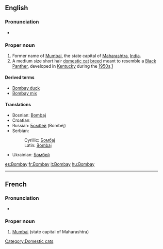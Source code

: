 {{also|bom bay}}
==English==

===Pronunciation===
* {{rhymes|eɪ}}

===Proper noun===
{{en-proper noun}}

# Former name of [[Mumbai]], the state capital of [[Maharashtra]], [[India]].
# A medium size short hair [[domestic cat]] [[breed]] meant to resemble a [[panther|Black Panther]], developed in [[Kentucky]] during the [[1950s]].[[w:Bombay (cat)|1]]

====Derived terms====
* [[Bombay duck]]
* [[Bombay mix]]

====Translations====
{{trans-top|former name of Mumbai}}
* Bosnian: [[Bombaj#Bosnian|Bombaj]] {{m}}
* Croatian: {{t|hr|Bombay|alt=Bòmbay|m}}
* Russian: [[Бомбей]] (Bombéj) {{m}}
* Serbian:
*: Cyrillic: [[Бомбај#Serbian|Бомбај]] {{m}}
*: Latin: [[Bombaj#Serbian|Bombaj]] {{m}}
{{trans-mid}}
* Ukrainian: [[Бомбей]]
{{trans-bottom}}

[[Category:Domestic cats]]

[[es:Bombay]]
[[fr:Bombay]]
[[it:Bombay]]
[[hu:Bombay]]

----
{{rfc-auto|sort languages}}
==French==
{{wikipedia|lang=fr}}

===Pronunciation===
* {{IPA|/bɔ̃.bɛ/|lang=fr}}

===Proper noun===
{{infl|fr|proper noun|g=f}}

# [[Mumbai]] (state capital of Maharashtra)

{{tbot entry|French|Mumbai|2009|January|fr}}